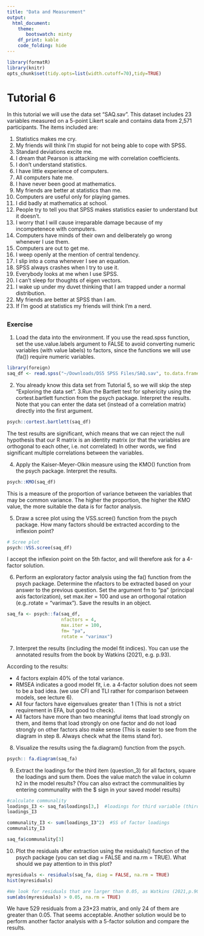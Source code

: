 ```yaml
---
title: "Data and Measurement"
output:
  html_document:
    theme: 
       bootswatch: minty
    df_print: kable
    code_folding: hide 
---
```


```r
library(formatR)
library(knitr)
opts_chunk$set(tidy.opts=list(width.cutoff=70),tidy=TRUE)

```


# Tutorial 6

In this tutorial we will use the data set "SAQ.sav". This dataset includes 23 variables measured on a 5-point Likert scale and contains data from 2,571 participants. The items included are:

1. Statistics makes me cry.
2. My friends will think I’m stupid for not being able to cope with SPSS.
3. Standard deviations excite me.
4. I dream that Pearson is attacking me with correlation coefficients.
5. I don’t understand statistics.
6. I have little experience of computers.
7. All computers hate me.
8. I have never been good at mathematics.
9. My friends are better at statistics than me.
10. Computers are useful only for playing games.
11. I did badly at mathematics at school.
12. People try to tell you that SPSS makes statistics easier to understand but it doesn’t.
13. I worry that I will cause irreparable damage because of my incompetenece with computers.
14. Computers have minds of their own and deliberately go wrong whenever I use them.
15. Computers are out to get me.
16. I weep openly at the mention of central tendency.
17. I slip into a coma whenever I see an equation.
18. SPSS always crashes when I try to use it.
19. Everybody looks at me when I use SPSS.
20. I can’t sleep for thoughts of eigen vectors.
21. I wake up under my duvet thinking that I am trapped under a normal distribution.
22. My friends are better at SPSS than I am.
23. If I’m good at statistics my friends will think I’m a nerd.


##  {.tabset .tabset-fade .tabset-pills}
### Exercise  

1. Load the data into the environment. If you use the read.spss function, set the use.value.labels argument to FALSE to avoid converting numeric variables (with value labels) to factors, since the functions we will use (fa()) require numeric variables.
```r
library(foreign)
saq_df <- read.spss("~/Downloads/DS5 SPSS Files/SAQ.sav", to.data.frame = TRUE, use.value.labels = FALSE)
```

2. You already know this data set from Tutorial 5, so we will skip the step "Exploring the data set".
3.Run the Bartlett test for sphericity using the cortest.bartlett function from the psych package. Interpret the results. Note that you can enter the data set (instead of a correlation matrix) directly into the first argument.
```r
psych::cortest.bartlett(saq_df)
```

The test results are significant, which means that we can reject the null hypothesis that our R matrix is an identity matrix (or that the variables are orthogonal to each other, i.e. not correlated) In other words, we find significant multiple correlations between the variables.

4. Apply the Kaiser-Meyer-Olkin measure using the KMO() function from the psych package. Interpret the results.
```r
psych::KMO(saq_df)
```

This is a measure of the proportion of variance between the variables that may be common variance. The higher the proportion, the higher the KMO value, the more suitable the data is for factor analysis.

5. Draw a scree plot using the VSS.scree() function from the psych package. How many factors should be extracted according to the inflexion point?
```r
# Scree plot
psych::VSS.scree(saq_df)
```
I accept the inflexion point on the 5th factor, and will therefore ask for a 4-factor solution.

6. Perform an exploratory factor analysis using the fa() function from the psych package. Determine the nfactors to be extracted based on your answer to the previous question. Set the argument fm to "pa" (principal axis factorization), set max.iter = 100 and use an orthogonal rotation (e.g..rotate = "varimax"). Save the results in an object.

```r
saq_fa <- psych::fa(saq_df,
                    nfactors = 4,
                    max.iter = 100,
                    fm= "pa",
                    rotate = "varimax")
```


7. Interpret the results (including the model fit indices). You can use the annotated results from the book by Watkins (2021), e.g. p.93).

According to the results:

- 4 factors explain 40% of the total variance.
- RMSEA indicates a good model fit, i.e. a 4-factor solution does not seem to be a bad idea. (we use CFI and TLI rather for comparison between models, see lecture 6).
- All four factors have eigenvalues greater than 1 (This is not a strict requirement in EFA, but good to check).
- All factors have more than two meaningful items that load strongly on them, and items that load strongly on one factor and do not load strongly on other factors also make sense (This is easier to see from the diagram in step 8. Always check what the items stand for).


8. Visualize the results using the fa.diagram() function from the psych.
```r
psych:: fa.diagram(saq_fa)
```

9. Extract the loadings for the third item (question_3) for all factors, square the loadings and sum them. Does the value match the value in column h2 in the model results? (You can also extract the communalities by entering communality with the $ sign in your saved model results)
```r
#calculate communality
loadings_I3 <- saq_fa$loadings[3,]  #loadings for third variable (third row of Lambda)
loadings_I3

communality_I3 <- sum(loadings_I3^2)  #SS of factor loadings
communality_I3

saq_fa$communality[3] 
```

10. Plot the residuals after extraction using the residuals() function of the psych package (you can set diag = FALSE and na.rm = TRUE). What should we pay attention to in this plot?
```r
myresiduals <- residuals(saq_fa, diag = FALSE, na.rm = TRUE)
hist(myresiduals)

#We look for residuals that are larger than 0.05, as Watkins (2021,p.90) states "Ideally, the proportion of non-redundant residual correlations greater than the absolute value of .05 should be small".
sum(abs(myresiduals) > 0.05, na.rm = TRUE)
```
We have 529 residuals from a 23*23 matrix, and only 24 of them are greater than 0.05. That seems acceptable. Another solution would be to perform another factor analysis with a 5-factor solution and compare the results.